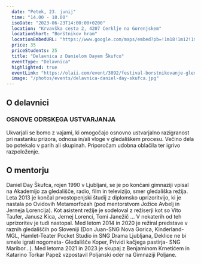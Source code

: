 ```yaml
---
  date: "Petek, 23. junij"
  time: "14.00 - 18.00"
  isoDate: "2023-06-23T14:00:00+0200"
  location: "Krvavška cesta 2, 4207 Cerklje na Gorenjskem"
  locationShort: "Borštnikov hram"
  locationEmbedURL: "https://www.google.com/maps/embed?pb=!1m18!1m12!1m3!1d2758.8252509390463!2d14.486259476917823!3d46.25370167109801!2m3!1f0!2f0!3f0!3m2!1i1024!2i768!4f13.1!3m3!1m2!1s0x477ab5ad9a992d43%3A0xf5c3786d575e014e!2sKulturni%20hram%20Cerklje%20na%20Gorenjskem!5e0!3m2!1sen!2ssi!4v1685547234928!5m2!1sen!2ssi"
  price: 35
  priceStudents: 25
  title: "Delavnica z Danielom Dayem Škufco"
  eventType: "Delavnica"
  highlighted: true
  eventLink: "https://olaii.com/event/3092/festival-borstnikovanje-gledaliske-delavnice?ref=KSMUMVX"
  image: "/photos/events/delavnica-daniel-day-skufca.jpg"
---
```


## O delavnici

### OSNOVE ODRSKEGA USTVARJANJA

Ukvarjali se bomo z vajami, ki omogočajo osnovno ustvarjalno razigranost pri nastanku prizora, odnosa in/ali vloge v gledališkem procesu. Večino dela bo potekalo v parih ali skupinah. Priporočam udobna oblačila ter igrivo razpoloženje.

## O mentorju

Daniel Day Škufca, rojen 1990 v Ljubljani, se je po končani gimnaziji vpisal na Akademijo za gledališče, radio, film in televizijo, smer gledališka režija. Leta 2013 je končal prvostopenjski študij z diplomsko uprizoritvijo, ki je nastala po Ovidovih Metamorfozah (pod mentorstvom Jožice Avbelj in Jerneja Lorencija). Kot asistent režije je sodeloval z režiserji kot so Vito Taufer, Janusz Kica, Jernej Lorenci, Tomi Janežič ... V nekaterih od teh uprizoritev je tudi nastopal.
Med letom 2014 in 2020 je režiral predstave v raznih gledališčih po Sloveniji (Don Juan-SNG Nova Gorica, Kinderland-MGL, Hamlet-Teater Pocket Studio in SNG Drama Ljubljana, Deklice ne bi smele igrati nogometa- Gledališče Koper, Prividi kačjega pastirja- SNG Maribor...). Med letoma 2021 in 2023 je skupaj z Benjaminom Krnetićem in Katarino Torkar Papež vzpostavil Poljanski oder na Gimnaziji Poljane.
